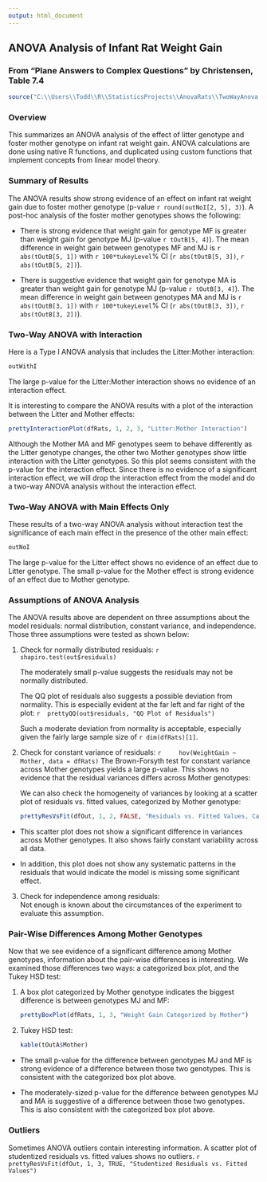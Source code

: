 ```yaml
---
output: html_document
---
```

## ANOVA Analysis of Infant Rat Weight Gain
### From "Plane Answers to Complex Questions" by Christensen, Table 7.4

```r
source("C:\\Users\\Todd\\R\\StatisticsProjects\\AnovaRats\\TwoWayAnova.R")
```

  
### Overview
This summarizes an ANOVA analysis of the effect of litter genotype and foster
mother genotype on infant rat weight gain. ANOVA calculations are done
using native R functions, and duplicated using custom functions that
implement concepts from linear model theory.

  
### Summary of Results
The ANOVA results show strong evidence of an effect on infant rat weight
gain due to foster mother genotype (p-value `r round(outNoI[2, 5], 3)`).
A post-hoc analysis of the foster mother genotypes shows the following:

* There is strong evidence that weight gain for genotype MF is greater than
  weight gain for genotype MJ (p-value `r tOutB[5, 4]`). The mean difference
  in weight gain between genotypes MF and MJ is
  `r abs(tOutB[5, 1])` with `r 100*tukeyLevel`%
  CI (`r abs(tOutB[5, 3])`, `r abs(tOutB[5, 2])`).

* There is suggestive evidence that weight gain for genotype MA is greater than
  weight gain for genotype MJ (p-value `r tOutB[3, 4]`). The mean difference in
  weight gain between genotypes MA and MJ is `r abs(tOutB[3, 1])` with
  `r 100*tukeyLevel`% CI (`r abs(tOutB[3, 3])`, `r abs(tOutB[3, 2])`).

  
### Two-Way ANOVA with Interaction
Here is a Type I ANOVA analysis that includes the Litter:Mother interaction:

```r
outWithI
```

The large p-value for the Litter:Mother interaction shows no evidence of an
interaction effect.

It is interesting to compare the ANOVA results with a
plot of the interaction between the Litter and Mother effects:

```r
prettyInteractionPlot(dfRats, 1, 2, 3, "Litter:Mother Interaction")
```

Although the Mother MA and MF genotypes seem to behave differently as the Litter genotype
changes, the other two Mother genotypes show little interaction with the Litter genotypes.
So this plot seems consistent with the p-value for the interaction effect. Since
there is no evidence of a significant interaction effect, we will drop the interaction
effect from the model and do a two-way ANOVA analysis without the interaction effect.
  
    
### Two-Way ANOVA with Main Effects Only
These results of a two-way ANOVA analysis without interaction test the significance of
each main effect in the presence of the other main effect:

```r
outNoI
```

The large p-value for the Litter effect shows no evidence of an effect due to
Litter genotype. The small p-value for the Mother effect is strong evidence
of an effect due to Mother genotype.
  
    
### Assumptions of ANOVA Analysis
The ANOVA results above are dependent on three assumptions about the model
residuals: normal distribution, constant variance, and independence. Those
three assumptions were tested as shown below:

1. Check for normally distributed residuals:
    ```r
    shapiro.test(out$residuals)
    ```
    
    The moderately small p-value suggests the residuals may not be normally
    distributed.

    The QQ plot of residuals also suggests a possible deviation from normality.
    This is especially evident at the far left and far right of the plot:
    ```r
    prettyQQ(out$residuals, "QQ Plot of Residuals")
    ```
    
    Such a moderate deviation from normality is acceptable, especially given the
    fairly large sample size of `r dim(dfRats)[1]`.
     
2. Check for constant variance of residuals:
    ```r
    hov(WeightGain ~ Mother, data = dfRats)
    ```
    The Brown-Forsyth test for constant variance across Mother genotypes
    yields a large p-value. This shows no evidence that the residual variances
    differs across Mother genotypes:
    
    We can also check the homogeneity of variances by looking at a scatter plot of
    residuals vs. fitted values, categorized by Mother genotype:

    ```r
    prettyResVsFit(dfOut, 1, 2, FALSE, "Residuals vs. Fitted Values, Categorized by Mother", 4)
    ```
    
  + This scatter plot does not show a significant difference in variances
    across Mother genotypes. It also shows fairly constant variability
    across all data.
      
  + In addition, this plot does not show any systematic patterns in the residuals
    that would indicate the model is missing some significant effect.
        
3. Check for independence among residuals:  
   Not enough is known about the circumstances of the experiment to evaluate
   this assumption.
  
    
### Pair-Wise Differences Among Mother Genotypes
Now that we see evidence of a significant difference among Mother genotypes,
information about the pair-wise differences is interesting. We examined
those differences two ways: a categorized box plot, and the Tukey HSD test:

1. A box plot categorized by Mother genotype indicates the biggest difference
   is between genotypes MJ and MF:
   ```r
   prettyBoxPlot(dfRats, 1, 3, "Weight Gain Categorized by Mother")
   ```
    
2. Tukey HSD test:
   ```r
   kable(tOutA$Mother)
   ```
       
  + The small p-value for the difference between genotypes MJ and MF is strong
    evidence of a difference between those two genotypes. This is consistent with
    the categorized box plot above.
      
  + The moderately-sized p-value for the difference between genotypes MJ and MA
    is suggestive of a difference between those two genotypes. This is also
    consistent with the categorized box plot above.

    
### Outliers
Sometimes ANOVA outliers contain interesting information. A scatter plot of
studentized residuals vs. fitted values shows no outliers.
  ```r
  prettyResVsFit(dfOut, 1, 3, TRUE, "Studentized Residuals vs. Fitted Values")  
  ```

  

